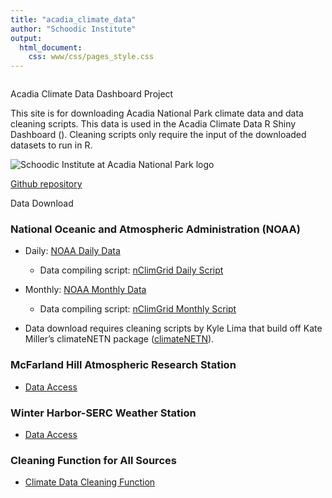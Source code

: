 ```yaml
---
title: "acadia_climate_data"
author: "Schoodic Institute"
output: 
  html_document:
    css: www/css/pages_style.css
---
```


```r
```

<!-- Wrap everything in the page wrapper -->

<div class="page-wrapper">

<!-- Title Page -->

<div class = "titlepage-box">

<!-- Title -->

<div class = "title-box">
<div class = "titlepage-title">
Acadia Climate Data Dashboard Project
</div>

<div class = "titlepage-subtitle">
This site is for downloading Acadia National Park climate data and data cleaning scripts. This data is used in the Acadia Climate Data R Shiny Dashboard (). Cleaning scripts only require the input of the downloaded datasets to run in R. 
</div>
</div>

<!-- Image stack -->
<div class = "image-stack">
  <img src="www/img/COPY_SchoodicInstitute_Horizontal_CMYK.png" alt="Schoodic Institute at Acadia National Park logo"
        class="image-logo">
  <p class="image-text"> <a href="https://github.com/Kylelima21/acadia_climate_dashboard">Github repository</a></p>
</div>
  
</div>

<!-- Body Content -->

<div class = "bodybody">

<!-- Background box -->

<div class = "body-box">

<div class = "intro-title">
Data Download
</div>

<div class="descripbox">
<section class="data-section">

<h3>National Oceanic and Atmospheric Administration (NOAA)</h3>

<ul class="primary-list">

<li class="primary-item">

Daily: <a href="https://www.ncei.noaa.gov/thredds/catalog/nclimgrid-daily/catalog.html">NOAA Daily Data</a>

<ul class="secondary-list">

<li class="secondary-item">

Data compiling script: <a href="https://github.com/Kylelima21/acadia_climate_dashboard/blob/main/scripts/compile_nClimGrid_daily.R">nClimGrid Daily Script</a>

</li>

</ul>

</li>

<li class="primary-item">

Monthly: <a href="https://www.ncei.noaa.gov/thredds/catalog/data-in-development/nclimgrid/catalog.html">NOAA Monthly Data</a>

<ul class="secondary-list">

<li class="secondary-item">

Data compiling script: <a href="https://github.com/Kylelima21/acadia_climate_dashboard/blob/main/scripts/complie_nClimGrid_monthly.R">nClimGrid Monthly Script</a>

</li>

</ul>

</li>

<li class="primary-item">

Data download requires cleaning scripts by Kyle Lima that build off Kate Miller's climateNETN package (<a href="https://github.com/KateMMiller/climateNETN">climateNETN</a>).

</li>

</ul>

</section>

<section class="data-section">

<h3>McFarland Hill Atmospheric Research Station</h3>

<ul class="primary-list">

<li class="primary-item">

<a href="https://ard-request.air-resource.com/data.aspx">Data Access</a>

</li>

</ul>

</section>

<section class="data-section">

<h3>Winter Harbor-SERC Weather Station</h3>

<ul class="primary-list">

<li class="primary-item">

<a href="https://mesowest.utah.edu/cgi-bin/droman/meso_base_dyn.cgi?stn=D2258">Data Access</a>

</li>

</ul>

</section>

<section class="data-section">

<h3>Cleaning Function for All Sources</h3>

<ul class="primary-list">

<li class="primary-item">

<a href="https://github.com/Kylelima21/acadia_climate_dashboard/blob/main/scripts/clim_data_cleaning_function.R">Climate Data Cleaning Function</a>

</li>

</ul>

</section>

</div>
</div>
